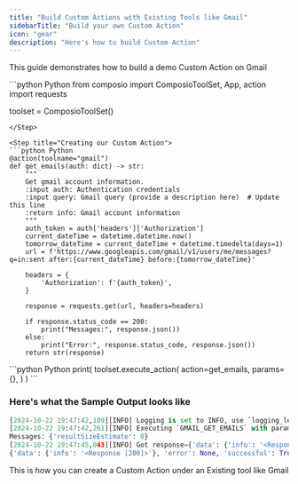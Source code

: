 ```yaml
---
title: "Build Custom Actions with Existing Tools like Gmail"
sidebarTitle: "Build your own Custom Action"
icon: "gear"
description: "Here's how to build Custom Action"
---
```


This guide demonstrates how to build a demo Custom Action on Gmail
<Steps>

<Step title="Import required dependencies">
```python Python
from composio import ComposioToolSet, App, action
import requests

toolset = ComposioToolSet()
```
</Step>

<Step title="Creating our Custom Action">
```python Python
@action(toolname="gmail")
def get_emails(auth: dict) -> str:
    """
    Get gmail account information.
    :input auth: Authentication credentials
    :input query: Gmail query (provide a description here)  # Update this line
    :return info: Gmail account information
    """
    auth_token = auth['headers']['Authorization']
    current_dateTime = datetime.datetime.now()
    tomorrow_dateTime = current_dateTime + datetime.timedelta(days=1) 
    url = f'https://www.googleapis.com/gmail/v1/users/me/messages?q=in:sent after:{current_dateTime} before:{tomorrow_dateTime}'

    headers = {
        'Authorization': f'{auth_token}',
    }

    response = requests.get(url, headers=headers)

    if response.status_code == 200:
        print("Messages:", response.json())
    else:
        print("Error:", response.status_code, response.json())
    return str(response)
```
</Step>

<Step title="Execute the Action">
```python Python
print(
    toolset.execute_action(
        action=get_emails,
        params={},
    )
)
```
</Step>
</Steps>

### Here's what the Sample Output looks like
```python Sample Output 
[2024-10-22 19:47:42,109][INFO] Logging is set to INFO, use `logging_level` argument or `COMPOSIO_LOGGING_LEVEL` change this
[2024-10-22 19:47:42,261][INFO] Executing `GMAIL_GET_EMAILS` with params={} and metadata=None connected_account_id=None
Messages: {'resultSizeEstimate': 0}
[2024-10-22 19:47:45,043][INFO] Got response={'data': {'info': '<Response [200]>'}, 'error': None, 'successful': True} from action=GMAIL_GET_EMAILS with params={}
{'data': {'info': '<Response [200]>'}, 'error': None, 'successful': True}
```


This is how you can create a Custom Action under an Existing tool like Gmail